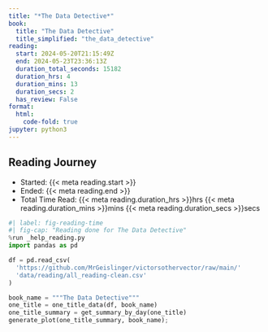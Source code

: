 ```yaml
---
title: "*The Data Detective*"
book:
  title: "The Data Detective"
  title_simplified: "the_data_detective"
reading:
  start: 2024-05-20T21:15:49Z
  end: 2024-05-23T23:36:13Z
  duration_total_seconds: 15182
  duration_hrs: 4
  duration_mins: 13
  duration_secs: 2
  has_review: False
format:
  html:
    code-fold: true
jupyter: python3
---
```


## Reading Journey

* Started: {{< meta reading.start >}}
* Ended: {{< meta reading.end >}}
* Total Time Read: {{< meta reading.duration_hrs >}}hrs {{< meta reading.duration_mins >}}mins {{< meta reading.duration_secs >}}secs

```python
#| label: fig-reading-time
#| fig-cap: "Reading done for The Data Detective"
%run _help_reading.py
import pandas as pd

df = pd.read_csv(
  'https://github.com/MrGeislinger/victorsothervector/raw/main/'
  'data/reading/all_reading-clean.csv'
)

book_name = """The Data Detective"""
one_title = one_title_data(df, book_name)
one_title_summary = get_summary_by_day(one_title)
generate_plot(one_title_summary, book_name);
```
